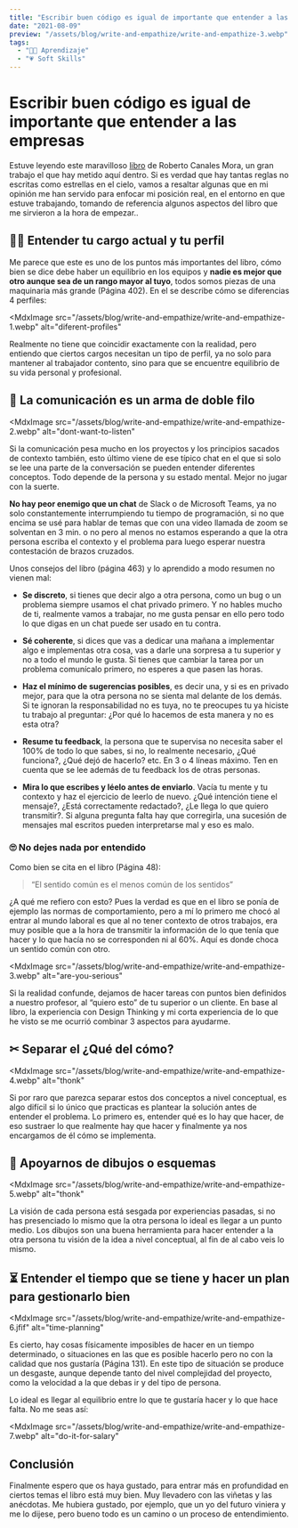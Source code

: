```yaml
---
title: "Escribir buen código es igual de importante que entender a las empresas"
date: "2021-08-09"
preview: "/assets/blog/write-and-empathize/write-and-empathize-3.webp"
tags:
  - "👨‍💻 Aprendizaje"
  - "💗 Soft Skills"
---
```


# Escribir buen código es igual de importante que entender a las empresas

Estuve leyendo este maravilloso
[libro](https://www.autentia.com/2015/10/06/descargate-gratis-el-libro-las-reglas-no-escritas-para-triunfar-en-la-empresa-informatica/)
de Roberto Canales Mora, un gran trabajo el que hay metido aquí dentro. Si es
verdad que hay tantas reglas no escritas como estrellas en el cielo, vamos a
resaltar algunas que en mi opinión me han servido para enfocar mi posición real,
en el entorno en que estuve trabajando, tomando de referencia algunos aspectos
del libro que me sirvieron a la hora de empezar..

## 🐱‍🚀 Entender tu cargo actual y tu perfil

Me parece que este es uno de los puntos más importantes del libro, cómo bien se
dice debe haber un equilibrio en los equipos y **nadie es mejor que otro aunque
sea de un rango mayor al tuyo**, todos somos piezas de una maquinaria más grande
(Página 402). En el se describe cómo se diferencias 4 perfiles:

<MdxImage
  src="/assets/blog/write-and-empathize/write-and-empathize-1.webp"
  alt="diferent-profiles"
></MdxImage>

Realmente no tiene que coincidir exactamente con la realidad, pero entiendo que
ciertos cargos necesitan un tipo de perfil, ya no solo para mantener al
trabajador contento, sino para que se encuentre equilibrio de su vida personal y
profesional.

## 🙉 La comunicación es un arma de doble filo

<MdxImage
  src="/assets/blog/write-and-empathize/write-and-empathize-2.webp"
  alt="dont-want-to-listen"
></MdxImage>

Si la comunicación pesa mucho en los proyectos y los principios sacados de
contexto también, esto último viene de ese típico chat en el que si solo se lee
una parte de la conversación se pueden entender diferentes conceptos. Todo
depende de la persona y su estado mental. Mejor no jugar con la suerte.

**No hay peor enemigo que un chat** de Slack o de Microsoft Teams, ya no solo
constantemente interrumpiendo tu tiempo de programación, si no que encima se usé
para hablar de temas que con una video llamada de zoom se solventan en 3 min. o
no pero al menos no estamos esperando a que la otra persona escriba el contexto
y el problema para luego esperar nuestra contestación de brazos cruzados.

Unos consejos del libro (página 463) y lo aprendido a modo resumen no vienen
mal:

- **Se discreto**, si tienes que decir algo a otra persona, como un bug o un
  problema siempre usamos el chat privado primero. Y no hables mucho de ti,
  realmente vamos a trabajar, no me gusta pensar en ello pero todo lo que digas
  en un chat puede ser usado en tu contra.

- **Sé coherente**, si dices que vas a dedicar una mañana a implementar algo e
  implementas otra cosa, vas a darle una sorpresa a tu superior y no a todo el
  mundo le gusta. Si tienes que cambiar la tarea por un problema comunícalo
  primero, no esperes a que pasen las horas.

- **Haz el mínimo de sugerencias posibles**, es decir una, y si es en privado
  mejor, para que la otra persona no se sienta mal delante de los demás. Si te
  ignoran la responsabilidad no es tuya, no te preocupes tu ya hiciste tu
  trabajo al preguntar: ¿Por qué lo hacemos de esta manera y no es esta otra?
- **Resume tu feedback**, la persona que te supervisa no necesita saber el 100%
  de todo lo que sabes, si no, lo realmente necesario, ¿Qué funciona?, ¿Qué dejó
  de hacerlo? etc. En 3 o 4 líneas máximo. Ten en cuenta que se lee además de tu
  feedback los de otras personas.
- **Mira lo que escribes y léelo antes de enviarlo**. Vacía tu mente y tu
  contexto y haz el ejercicio de leerlo de nuevo. ¿Qué intención tiene el
  mensaje?, ¿Está correctamente redactado?, ¿Le llega lo que quiero transmitir?.
  Si alguna pregunta falta hay que corregirla, una sucesión de mensajes mal
  escritos pueden interpretarse mal y eso es malo.

### 🙄 No dejes nada por entendido

Como bien se cita en el libro (Página 48):

> “El sentido común es el menos común de los sentidos”

¿A qué me refiero con esto? Pues la verdad es que en el libro se ponía de
ejemplo las normas de comportamiento, pero a mí lo primero me chocó al entrar al
mundo laboral es que al no tener contexto de otros trabajos, era muy posible que
a la hora de transmitir la información de lo que tenía que hacer y lo que hacía
no se corresponden ni al 60%. Aquí es donde choca un sentido común con otro.

<MdxImage
  src="/assets/blog/write-and-empathize/write-and-empathize-3.webp"
  alt="are-you-serious"
></MdxImage>

Si la realidad confunde, dejamos de hacer tareas con puntos bien definidos a
nuestro profesor, al “quiero esto” de tu superior o un cliente. En base al
libro, la experiencia con Design Thinking y mi corta experiencia de lo que he
visto se me ocurrió combinar 3 aspectos para ayudarme.

## ✂ Separar el ¿Qué del cómo?

<MdxImage
  src="/assets/blog/write-and-empathize/write-and-empathize-4.webp"
  alt="thonk"
></MdxImage>

Si por raro que parezca separar estos dos conceptos a nivel conceptual, es algo
difícil si lo único que practicas es plantear la solución antes de entender el
problema. Lo primero es, entender qué es lo hay que hacer, de eso sustraer lo
que realmente hay que hacer y finalmente ya nos encargamos de él cómo se
implementa.

## 🎨 Apoyarnos de dibujos o esquemas

<MdxImage
  src="/assets/blog/write-and-empathize/write-and-empathize-5.webp"
  alt="thonk"
></MdxImage>

La visión de cada persona está sesgada por experiencias pasadas, si no has
presenciado lo mismo que la otra persona lo ideal es llegar a un punto medio.
Los dibujos son una buena herramienta para hacer entender a la otra persona tu
visión de la idea a nivel conceptual, al fin de al cabo veis lo mismo.

## ⏳ Entender el tiempo que se tiene y hacer un plan para gestionarlo bien

<MdxImage
  src="/assets/blog/write-and-empathize/write-and-empathize-6.jfif"
  alt="time-planning"
></MdxImage>

Es cierto, hay cosas físicamente imposibles de hacer en un tiempo determinado, o
situaciones en las que es posible hacerlo pero no con la calidad que nos
gustaría (Página 131). En este tipo de situación se produce un desgaste, aunque
depende tanto del nivel complejidad del proyecto, como la velocidad a la que
debas ir y del tipo de persona.

Lo ideal es llegar al equilibrio entre lo que te gustaría hacer y lo que hace
falta. No me seas así:

<MdxImage
  src="/assets/blog/write-and-empathize/write-and-empathize-7.webp"
  alt="do-it-for-salary"
></MdxImage>

## Conclusión

Finalmente espero que os haya gustado, para entrar más en profundidad en ciertos
temas el libro está muy bien. Muy llevadero con las viñetas y las anécdotas. Me
hubiera gustado, por ejemplo, que un yo del futuro viniera y me lo dijese, pero
bueno todo es un camino o un proceso de entendimiento.

